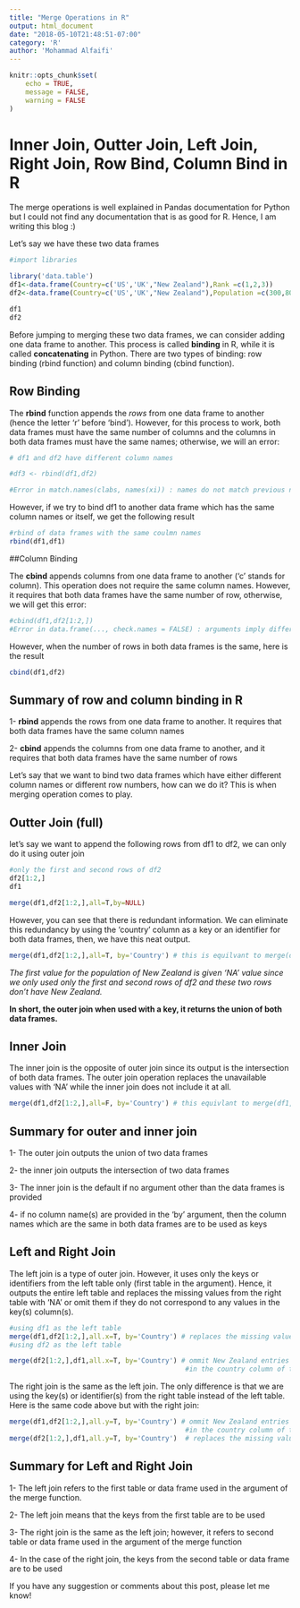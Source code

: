 ```yaml
---
title: "Merge Operations in R"
output: html_document
date: "2018-05-10T21:48:51-07:00"
category: 'R'
author: 'Mohammad Alfaifi'
---
```


```r
knitr::opts_chunk$set(
	echo = TRUE,
	message = FALSE,
	warning = FALSE
)
```
# Inner Join, Outter Join, Left Join, Right Join, Row Bind, Column Bind in R


The merge operations is well explained in Pandas documentation for Python but  I could not find any documentation that is as good for R. Hence, I am writing this blog :) 


Let's say we have these two data frames 




```r
#import libraries

library('data.table')
df1<-data.frame(Country=c('US','UK',"New Zealand"),Rank =c(1,2,3))
df2<-data.frame(Country=c('US','UK',"New Zealand"),Population =c(300,80,4))
```

```r
df1
df2
```

Before jumping to merging these two data frames, we can consider adding one data frame to another. This process is called **binding** in R, while it is called **concatenating** in Python. There are two types of binding: row binding (rbind function) and column binding (cbind function).

## Row Binding


The **rbind** function appends the *rows* from one data frame to another (hence the letter 'r' before 'bind'). However, for this process to work,  both data frames must have the same number of columns and the columns in both data frames must have the same names; otherwise, we will an  error:


```r
# df1 and df2 have different column names

#df3 <- rbind(df1,df2)

#Error in match.names(clabs, names(xi)) : names do not match previous names

```

However, if we try to bind df1 to another data frame which has the same column names or  itself, we get the following result


```r
#rbind of data frames with the same coulmn names
rbind(df1,df1)

```

##Column Binding

The **cbind** appends  columns from one data frame to another ('c' stands for column). This operation does not require the same column names. However, it requires that both data frames have the same number of row, otherwise, we will get this error:
```r
#cbind(df1,df2[1:2,])
#Error in data.frame(..., check.names = FALSE) : arguments imply differing number of rows: 3, 2
```

 
 However, when the number of rows in both data frames is the same, here is the result
 
```r
cbind(df1,df2)
```
 
 
## Summary of row and column binding in R

1- **rbind** appends the rows  from one  data frame to another. It requires that both data frames have the same column names

2- **cbind** appends the columns from one data frame to another, and it requires that both data frames have the same number of rows

Let's say that we want to bind two data frames which have either different column names or different row numbers, how can we do it? This is when merging operation comes to play. 

## Outter Join (full)

let's say we want to append the following rows from df1 to df2, we can only do it using outer join

```r
#only the first and second rows of df2
df2[1:2,]
df1
```
```r
merge(df1,df2[1:2,],all=T,by=NULL)
```

However, you can see that there is redundant information. We can eliminate this redundancy by using  the 'country' column as a key or an identifier for both data frames, then, we  have this neat output. 

```r
merge(df1,df2[1:2,],all=T, by='Country') # this is equilvant to merge(df1,df2[1:2,],all=T)
```

*The first value for the population of New Zealand is given 'NA' value since we only used only the first and second rows of df2 and these two rows don't have New Zealand. *

**In short, the outer join when used with a key, it returns the union of both data frames.**

## Inner Join 

The inner join is the opposite of outer join since its output is the intersection of both data frames. 
The outer join operation replaces the unavailable values with 'NA' while the inner join does not include it at all.

```r
merge(df1,df2[1:2,],all=F, by='Country') # this equivlant to merge(df1,df2[1:2,]) since this is the default 

```


## Summary for outer and inner join

1- The outer join outputs the union of two data frames

2- the inner join outputs the intersection of two data frames

3- The inner join is the default if no argument other than the data frames is provided

4- if no column name(s) are provided in the 'by' argument, then the column names which are the same in both data frames are to be used as keys

## Left and Right Join
The left join is a type of outer join. However, it uses only the keys or identifiers from the left table only (first table in the argument). Hence, it outputs the entire left table and replaces the missing values from the right table with 'NA' or omit them if they do not correspond to any values in the key(s) column(s).   
```r

#using df1 as the left table
merge(df1,df2[1:2,],all.x=T, by='Country') # replaces the missing values with NA for the right table
#using df2 as the left table

merge(df2[1:2,],df1,all.x=T, by='Country') # ommit New Zealand entries since New Zealand does not exist 
                                            #in the country column of the left table  

```

The right join is the same as the left join. The only difference is that we are using the key(s) or identifier(s) from the right table instead of the left table. Here is the same code above but with the right join:

```r
merge(df1,df2[1:2,],all.y=T, by='Country') # ommit New Zealand entries since New Zealand does not exist 
                                            #in the country column of the right table 
merge(df2[1:2,],df1,all.y=T, by='Country')  # replaces the missing values with NA for the left table
```



## Summary for Left and Right Join

1- The left join refers to the first table or data frame used in the argument of the merge function.

2- The left join means that the keys from the first table are to be used

3- The right join is the same as the left join; however, it refers to second table or data frame used in the  argument of the merge function

4- In the case of the right join,  the keys from the second table or data frame are to be used  

If you have any suggestion or comments about this post, please let me know! 

